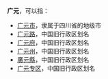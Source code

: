 '''广元'''，可以指：
*[[广元市|广元市]]，隶属于四川省的地级市
*[[广元路|广元路]]，中国旧行政区划名
*[[广元府|广元府]]，中国旧行政区划名
*[[广元州|广元州]]，中国旧行政区划名
*[[廣元縣|廣元縣]]，中国旧行政区划名
*[[广元专区|广元专区]]，中国旧行政区划名

{{Disambig|G|cat=二字中国地名消歧义}}
